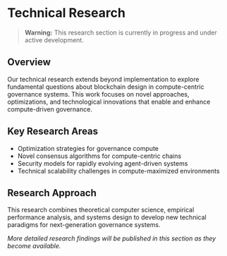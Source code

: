 # Technical Research

> **Warning:** This research section is currently in progress and under active development.

## Overview

Our technical research extends beyond implementation to explore fundamental questions about blockchain design in compute-centric governance systems. This work focuses on novel approaches, optimizations, and technological innovations that enable and enhance compute-driven governance.

## Key Research Areas

- Optimization strategies for governance compute
- Novel consensus algorithms for compute-centric chains
- Security models for rapidly evolving agent-driven systems
- Technical scalability challenges in compute-maximized environments

## Research Approach

This research combines theoretical computer science, empirical performance analysis, and systems design to develop new technical paradigms for next-generation governance systems.

*More detailed research findings will be published in this section as they become available.* 